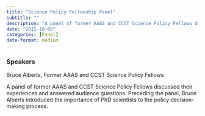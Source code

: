 ```yaml
---
title: "Science Policy Fellowship Panel"
subtitle: ""
description: "A panel of former AAAS and CCST Science Policy Fellows discussed their experiences and answered audience questions. "
date: "2015-10-08"
categories: [Panel]
date-format: medium 
---
```


### Speakers  
Bruce Alberts, Former AAAS and CCST Science Policy Fellows

A panel of former AAAS and CCST Science Policy Fellows discussed their experiences and answered audience questions. Preceding the panel, Bruce Alberts introduced the importance of PhD scientists to the policy decision-making process.

